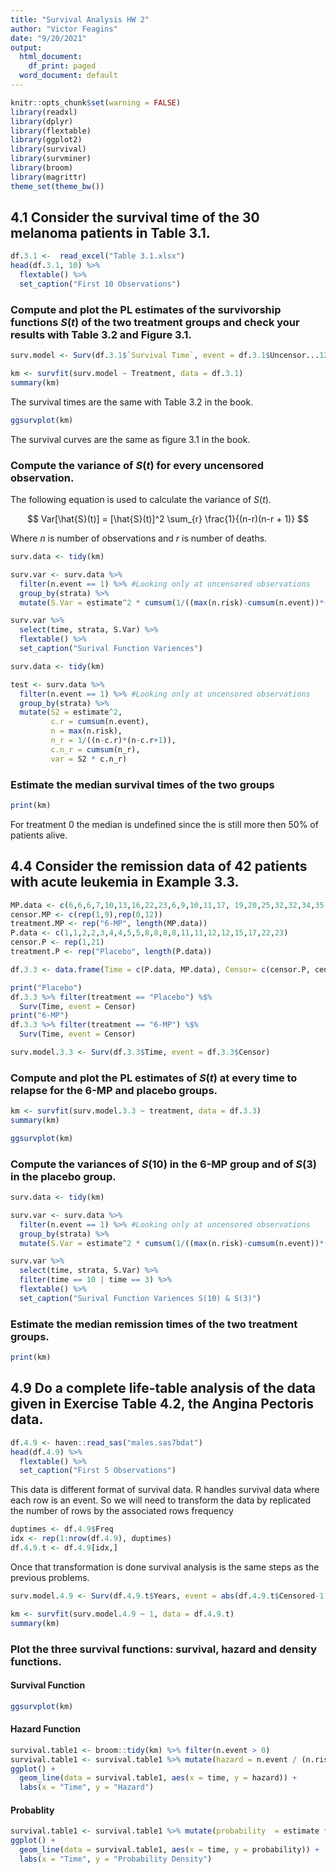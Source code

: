 ```yaml
---
title: "Survival Analysis HW 2"
author: "Victor Feagins"
date: "9/20/2021"
output:
  html_document:
    df_print: paged
  word_document: default
---
```


```r
knitr::opts_chunk$set(warning = FALSE)
library(readxl)
library(dplyr)
library(flextable)
library(ggplot2)
library(survival)
library(survminer)
library(broom)
library(magrittr)
theme_set(theme_bw())
```

## 4.1 Consider the survival time of the 30 melanoma patients in Table 3.1.
```r
df.3.1 <-  read_excel("Table 3.1.xlsx")
head(df.3.1, 10) %>% 
  flextable() %>% 
  set_caption("First 10 Observations")
```

### Compute and plot the PL estimates of the survivorship functions $S(t)$ of the two treatment groups and check your results with Table 3.2 and Figure 3.1.

```r
surv.model <- Surv(df.3.1$`Survival Time`, event = df.3.1$Uncensor...12)
```


```r
km <- survfit(surv.model ~ Treatment, data = df.3.1)
summary(km)
```
 The survival times are the same with Table 3.2 in the book.

```r
ggsurvplot(km)
```

The survival curves are the same as figure 3.1 in the book.


### Compute the variance of $S(t)$ for every uncensored observation.
The following equation is used to calculate the variance of $S(t)$.

$$
Var[\hat{S}(t)] = [\hat{S}(t)]^2 \sum_{r} \frac{1}{(n-r)(n-r + 1)}
$$

Where $n$ is number of observations and $r$ is number of deaths.
```r
surv.data <- tidy(km)

surv.var <- surv.data %>%
  filter(n.event == 1) %>% #Looking only at uncensored observations
  group_by(strata) %>% 
  mutate(S.Var = estimate^2 * cumsum(1/((max(n.risk)-cumsum(n.event))*(max(n.risk)-cumsum(n.event) + 1))))

surv.var %>% 
  select(time, strata, S.Var) %>% 
  flextable() %>% 
  set_caption("Surival Function Variences")
```
```r
surv.data <- tidy(km)

test <- surv.data %>%
  filter(n.event == 1) %>% #Looking only at uncensored observations
  group_by(strata) %>% 
  mutate(S2 = estimate^2,
         c.r = cumsum(n.event),
         n = max(n.risk),
         n_r = 1/((n-c.r)*(n-c.r+1)),
         c.n_r = cumsum(n_r),
         var = S2 * c.n_r)

```



### Estimate the median survival times of the two groups

```r
print(km)
```
For treatment 0 the median is undefined since the is still more then 50% of patients alive. 

## 4.4 Consider the remission data of 42 patients with acute leukemia in Example 3.3.

```r
MP.data <- c(6,6,6,7,10,13,16,22,23,6,9,10,11,17, 19,20,25,32,32,34,35)
censor.MP <- c(rep(1,9),rep(0,12))
treatment.MP <- rep("6-MP", length(MP.data))
P.data <- c(1,1,2,2,3,4,4,5,5,8,8,8,8,11,11,12,12,15,17,22,23)
censor.P <- rep(1,21)
treatment.P <- rep("Placebo", length(P.data))

df.3.3 <- data.frame(Time = c(P.data, MP.data), Censor= c(censor.P, censor.MP), treatment =c(treatment.P, treatment.MP))

```
```r
print("Placebo")
df.3.3 %>% filter(treatment == "Placebo") %$%
  Surv(Time, event = Censor)
print("6-MP")
df.3.3 %>% filter(treatment == "6-MP") %$%
  Surv(Time, event = Censor)
```


```r
surv.model.3.3 <- Surv(df.3.3$Time, event = df.3.3$Censor)
```


### Compute and plot the PL estimates of $S(t)$ at every time to relapse for the 6-MP and placebo groups.
```r
km <- survfit(surv.model.3.3 ~ treatment, data = df.3.3)
summary(km)
```

```r
ggsurvplot(km)
```


### Compute the variances of $S(10)$ in the 6-MP group and of $S(3)$ in the placebo group.

```r
surv.data <- tidy(km)

surv.var <- surv.data %>%
  filter(n.event == 1) %>% #Looking only at uncensored observations
  group_by(strata) %>% 
  mutate(S.Var = estimate^2 * cumsum(1/((max(n.risk)-cumsum(n.event))*(max(n.risk)-cumsum(n.event) + 1))))

surv.var %>% 
  select(time, strata, S.Var) %>% 
  filter(time == 10 | time == 3) %>% 
  flextable() %>% 
  set_caption("Surival Function Variences S(10) & S(3)")
```


### Estimate the median remission times of the two treatment groups.
```r
print(km)
```

## 4.9 Do a complete life-table analysis of the data given in Exercise Table 4.2, the Angina Pectoris data.
```r
df.4.9 <- haven::read_sas("males.sas7bdat")
head(df.4.9) %>% 
  flextable() %>% 
  set_caption("First 5 Observations")
```
This data is different format of survival data. R handles survival data where each row is an event. So we will need to transform the data by replicated the number of rows by the associated rows frequency 

```r
duptimes <- df.4.9$Freq
idx <- rep(1:nrow(df.4.9), duptimes)
df.4.9.t <- df.4.9[idx,]
```

Once that transformation is done survival analysis is the same steps as the previous problems. 
```r
surv.model.4.9 <- Surv(df.4.9.t$Years, event = abs(df.4.9.t$Censored-1))
```
```r
km <- survfit(surv.model.4.9 ~ 1, data = df.4.9.t)
summary(km)
```



### Plot the three survival functions: survival, hazard and density functions.

#### Survival Function

```r
ggsurvplot(km)
```

#### Hazard Function
```r
survival.table1 <- broom::tidy(km) %>% filter(n.event > 0)
survival.table1 <- survival.table1 %>% mutate(hazard = n.event / (n.risk * (lead(time) - time)))
ggplot() +
  geom_line(data = survival.table1, aes(x = time, y = hazard)) +
  labs(x = "Time", y = "Hazard")
```

#### Probablity 
```r
survival.table1 <- survival.table1 %>% mutate(probability  = estimate * hazard)
ggplot() +
  geom_line(data = survival.table1, aes(x = time, y = probability)) +
  labs(x = "Time", y = "Probability Density")
```





